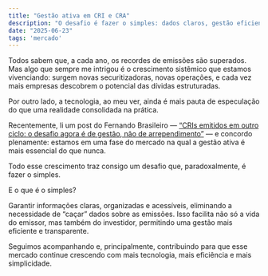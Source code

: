 ```yaml
---
title: "Gestão ativa em CRI e CRA"
description: "O desafio é fazer o simples: dados claros, gestão eficiente e tecnologia que funciona."
date: "2025-06-23"
tags: 'mercado'
---
```



Todos sabem que, a cada ano, os recordes de emissões são superados. Mas algo que sempre me intrigou é o crescimento sistêmico que estamos vivenciando: surgem novas securitizadoras, novas operações, e cada vez mais empresas descobrem o potencial das dívidas estruturadas.

Por outro lado, a tecnologia, ao meu ver, ainda é mais pauta de especulação do que uma realidade consolidada na prática.

Recentemente, li um post do Fernando Brasileiro — [“CRIs emitidos em outro ciclo: o desafio agora é de gestão, não de arrependimento”](https://www.linkedin.com/posts/activity-7325978169084153856-eJ66?utm_source=share&utm_medium=member_desktop&rcm=ACoAACYNIXUBPGsBBMphnvzt_HUPMbg2BN6h9Jo) — e concordo plenamente: estamos em uma fase do mercado na qual a gestão ativa é mais essencial do que nunca.

Todo esse crescimento traz consigo um desafio que, paradoxalmente, é fazer o simples.

E o que é o simples?

Garantir informações claras, organizadas e acessíveis, eliminando a necessidade de “caçar” dados sobre as emissões. Isso facilita não só a vida do emissor, mas também do investidor, permitindo uma gestão mais eficiente e transparente.

Seguimos acompanhando e, principalmente, contribuindo para que esse mercado continue crescendo com mais tecnologia, mais eficiência e mais simplicidade.